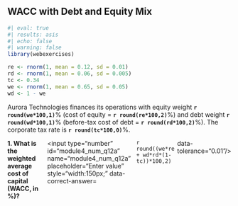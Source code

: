 ## WACC with Debt and Equity Mix

```r
#| eval: true
#| results: asis
#| echo: false
#| warning: false
library(webexercises)

re <- rnorm(1, mean = 0.12, sd = 0.01)
rd <- rnorm(1, mean = 0.06, sd = 0.005)
tc <- 0.34
we <- rnorm(1, mean = 0.65, sd = 0.05)
wd <- 1 - we
```

Aurora Technologies finances its operations with equity weight **`r round(we*100,1)`**% (cost of equity = **`r round(re*100,2)`**%) and debt weight **`r round(wd*100,1)`**% (before-tax cost of debt = **`r round(rd*100,2)`**%). The corporate tax rate is **`r round(tc*100,0)`**%.

::: {.question-block}

<form onsubmit="event.preventDefault();" style="display:flex;flex-direction:row;gap:6px;">
  <label for="module4_num_q12a"><strong>1. What is the weighted average cost of capital (WACC, in %)?</strong></label>
  <input type="number" id="module4_num_q12a" name="module4_num_q12a" placeholder="Enter value" style="width:150px;"
    data-correct-answer=`r round((we*re + wd*rd*(1-tc))*100,2)` data-tolerance="0.01"/>
</form>

<div id="feedback-module4_num_q12a" class="feedback" style="display:none;">
✅ WACC = wₑ·rₑ + w_d·r_d(1−T_c) = **`r round((we*re + wd*rd*(1-tc))*100,2)`**%.
</div>

::: 

